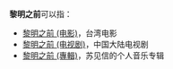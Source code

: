 '''黎明之前'''可以指：
*[[黎明之前_(电影)|黎明之前 (电影)]]，台湾电影
*[[黎明之前_(电视剧)|黎明之前 (电视剧)]]，中国大陆电视剧
*[[黎明之前_(專輯)|黎明之前 (專輯)]]，苏见信的个人音乐专辑

{{Disambig|L|cat=四字作品消歧义}}